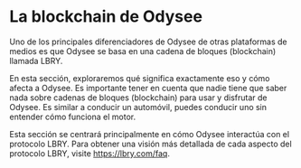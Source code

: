 # La blockchain de Odysee

Uno de los principales diferenciadores de Odysee de otras plataformas de medios es que Odysee se basa en una cadena de bloques (blockchain) llamada LBRY.

En esta sección, exploraremos qué significa exactamente eso y cómo afecta a Odysee. Es importante tener en cuenta que nadie tiene que saber nada sobre cadenas de bloques (blockchain) para usar y disfrutar de Odysee. Es similar a conducir un automóvil, puedes conducir uno sin entender cómo funciona el motor.

Esta sección se centrará principalmente en cómo Odysee interactúa con el protocolo LBRY. Para obtener una visión más detallada de cada aspecto del protocolo LBRY, visite https://lbry.com/faq.

<CategoryCards/>